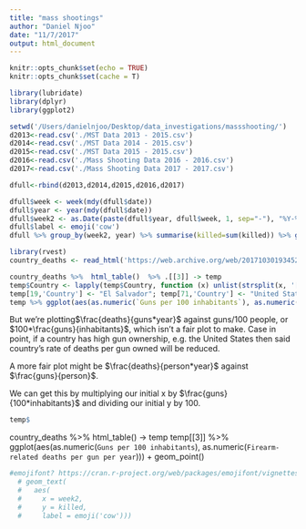 ```yaml
---
title: "mass shootings"
author: "Daniel Njoo"
date: "11/7/2017"
output: html_document
---
```


```r
knitr::opts_chunk$set(echo = TRUE)
knitr::opts_chunk$set(cache = T)
```

```r
library(lubridate)
library(dplyr)
library(ggplot2)
```

```r
setwd('/Users/danielnjoo/Desktop/data_investigations/massshooting/')
d2013<-read.csv('./MST Data 2013 - 2015.csv')
d2014<-read.csv('./MST Data 2014 - 2015.csv')
d2015<-read.csv('./MST Data 2015 - 2015.csv')
d2016<-read.csv('./Mass Shooting Data 2016 - 2016.csv')
d2017<-read.csv('./Mass Shooting Data 2017 - 2017.csv')
```

```r
dfull<-rbind(d2013,d2014,d2015,d2016,d2017)
```


```r
dfull$week <- week(mdy(dfull$date))
dfull$year <- year(mdy(dfull$date))
dfull$week2 <- as.Date(paste(dfull$year, dfull$week, 1, sep="-"), "%Y-%U-%u")
dfull$label <- emoji('cow')
dfull %>% group_by(week2, year) %>% summarise(killed=sum(killed)) %>% ggplot(aes(week2, killed)) + geom_point() 
```

```r
library(rvest)
country_deaths <- read_html('https://web.archive.org/web/20171030193452/https://en.wikipedia.org/wiki/List_of_countries_by_firearm-related_death_rate')
```

```r
country_deaths %>%  html_table()  %>% .[[3]] -> temp
temp$Country <- lapply(temp$Country, function (x) unlist(strsplit(x, '[ !]'))[1])
temp[19,'Country'] <- "El Salvador"; temp[71,'Country'] <- "United States"
temp %>% ggplot(aes(as.numeric(`Guns per 100 inhabitants`), as.numeric(`Firearm-related deaths per gun per year`))) + geom_point() + geom_text(data=subset(temp, as.numeric(`Firearm-related deaths per gun per year`) > 0.0015 | as.numeric(`Guns per 100 inhabitants`) > 32), nudge_y = 0.0003, aes(as.numeric(`Guns per 100 inhabitants`), as.numeric(`Firearm-related deaths per gun per year`), label=unlist(Country))) + ggtitle('gun ownership vs firearm-related deaths') + xlab('guns per 100 inhabitants') + ylab('fire-arm related deaths per gun per year')
```

But we're plotting$\frac{deaths}{guns*year}$ against guns/100 people, or $100*\frac{guns}{inhabitants}$, which isn't a fair plot to make. Case in point, if a country has high gun ownership, e.g. the United States then said country's rate of deaths per gun owned will be reduced. 

A more fair plot might be $\frac{deaths}{person*year}$ against $\frac{guns}{person}$. 

We can get this by multiplying our initial x by $\frac{guns}{100*inhabitants}$ and 
dividing our initial y by 100.

```r
temp$
```




country_deaths %>%  html_table() -> temp
temp[[3]] %>% ggplot(aes(as.numeric(`Guns per 100 inhabitants`), as.numeric(`Firearm-related deaths per gun per year`))) + geom_point()


```r
#emojifont? https://cran.r-project.org/web/packages/emojifont/vignettes/emojifont.html+
  # geom_text(
  #   aes(
  #     x = week2,
  #     y = killed,
  #     label = emoji('cow')))
```
